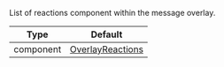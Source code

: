 List of reactions component within the message overlay.

| Type      | Default                                                             |
| --------- | ------------------------------------------------------------------- |
| component | [OverlayReactions](../../../../ui-components/overlay_reactions.mdx) |
